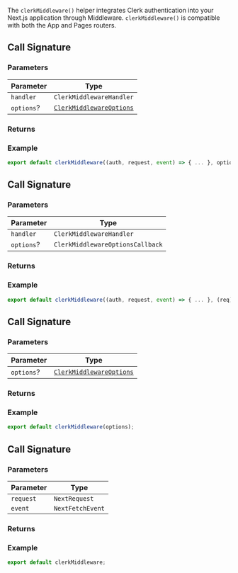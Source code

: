 The `clerkMiddleware()` helper integrates Clerk authentication into your Next.js application through Middleware. `clerkMiddleware()` is compatible with both the App and Pages routers.

## Call Signature

### Parameters

| Parameter  | Type                                                                   |
| ---------- | ---------------------------------------------------------------------- |
| `handler`  | `ClerkMiddlewareHandler`                                               |
| `options`? | [`ClerkMiddlewareOptions`](../interfaces/clerk-middleware-options.mdx) |

### Returns

### Example

```ts
export default clerkMiddleware((auth, request, event) => { ... }, options);
```

## Call Signature

### Parameters

| Parameter  | Type                             |
| ---------- | -------------------------------- |
| `handler`  | `ClerkMiddlewareHandler`         |
| `options`? | `ClerkMiddlewareOptionsCallback` |

### Returns

### Example

```ts
export default clerkMiddleware((auth, request, event) => { ... }, (req) => options);
```

## Call Signature

### Parameters

| Parameter  | Type                                                                   |
| ---------- | ---------------------------------------------------------------------- |
| `options`? | [`ClerkMiddlewareOptions`](../interfaces/clerk-middleware-options.mdx) |

### Returns

### Example

```ts
export default clerkMiddleware(options);
```

## Call Signature

### Parameters

| Parameter | Type             |
| --------- | ---------------- |
| `request` | `NextRequest`    |
| `event`   | `NextFetchEvent` |

### Returns

### Example

```ts
export default clerkMiddleware;
```
